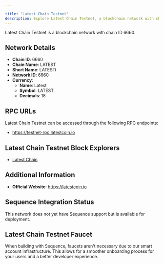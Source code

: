 ```yaml
---

title: "Latest Chain Testnet"
description: Explore Latest Chain Testnet, a blockchain network with chain ID 6660. Learn about its native currency, Latest, and how to interact with the network.
---
```




Latest Chain Testnet is a blockchain network with chain ID 6660.

## Network Details

- **Chain ID**: 6660
- **Chain Name**: LATEST
- **Short Name**: LATESTt
- **Network ID**: 6660
- **Currency**: 
  - **Name**: Latest
  - **Symbol**: LATEST
  - **Decimals**: 18

## RPC URLs

Latest Chain Testnet can be accessed through the following RPC endpoints:

- https://testnet-rpc.latestcoin.io

## Latest Chain Testnet Block Explorers

- [Latest Chain](http://testnet.latestchain.io)

## Additional Information

- **Official Website**: https://latestcoin.io

## Sequence Integration Status

This network does not yet have Sequence support but is available for deployment.

## Latest Chain Testnet Faucet

When building with Sequence, faucets aren't necessary due to our smart account infrastructure. This allows for a smoother onboarding process for your users and a better developer experience.
